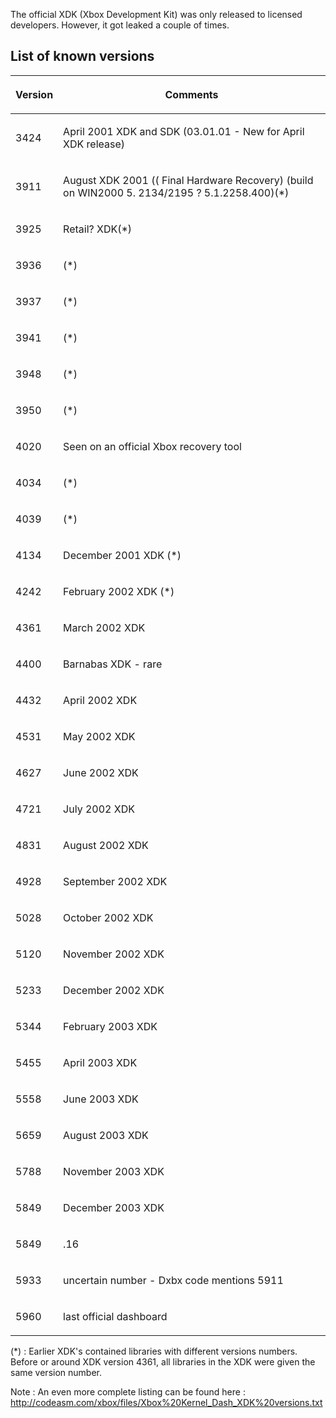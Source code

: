 The official XDK (Xbox Development Kit) was only released to licensed developers. However, it got leaked a couple of times.

== List of known versions ==
{| class="wikitable"
! Version
! Comments
|-
! 3424
| April 2001 XDK and SDK (03.01.01 - New for April XDK release)
|-
! 3911
| August XDK 2001 (( Final Hardware Recovery) (build on WIN2000 5. 2134/2195 ? 5.1.2258.400)(*)
|-
! 3925
| Retail? XDK(*)
|-
! 3936
| (*)
|-
! 3937
| (*)
|-
! 3941
| (*)
|-
! 3948
| (*)
|-
! 3950
| (*)
|-
! 4020
| Seen on an official Xbox recovery tool
|-
! 4034
| (*)
|-
! 4039
| (*)
|-
! 4134
| December 2001 XDK (*)
|-
! 4242
| February 2002 XDK (*)
|-
! 4361
| March 2002 XDK
|-
! 4400
| Barnabas XDK - rare
|-
! 4432
| April 2002 XDK
|-
! 4531
| May 2002 XDK
|-
! 4627
| June 2002 XDK 
|-
! 4721
| July 2002 XDK
|-
! 4831
| August 2002 XDK
|-
! 4928
| September 2002 XDK
|-
! 5028
| October 2002 XDK
|-
! 5120
| November 2002 XDK
|-
! 5233
| December 2002 XDK
|-
! 5344
| February 2003 XDK
|-
! 5455
| April 2003 XDK
|-
! 5558
| June 2003 XDK
|-
! 5659
| August 2003 XDK	
|-
! 5788
| November 2003 XDK
|-
! 5849
| December 2003 XDK
|-
! 5849
| .16
|-
! 5933
| uncertain number - Dxbx code mentions 5911
|-
! 5960
| last official dashboard
|}

(*) : Earlier XDK's contained libraries with different versions numbers. Before or around XDK version 4361, all libraries in the XDK were given the same version number.

Note : An even more complete listing can be found here : http://codeasm.com/xbox/files/Xbox%20Kernel_Dash_XDK%20versions.txt